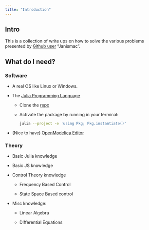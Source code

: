 ```yaml
---
title: "Introduction"
---
```


## Intro {#sec-home}

This is a collection of write ups on how to solve the various problems presented by [Github user](https://janismac.github.io/ControlChallenges/) "Janismac".

## What do I need?

### Software

- A real OS like Linux or Windows.

- The [Julia Programming Language](https://julialang.org/install/)

    - Clone the [repo](https://github.com/icpmoles/controlchallengessolutions)

    -  Activate the package by running in your terminal:

        ```bash
        julia --project -e 'using Pkg; Pkg.instantiate()'
        ```

- (Nice to have) [OpenModelica Editor](https://openmodelica.org/)

### Theory 

- Basic Julia knowledge

- Basic JS knowledge

- Control Theory knowledge

    - Frequency Based Control

    - State Space Based control

- Misc knowledge:

    - Linear Algebra

    - Differential Equations